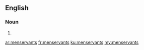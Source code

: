 ==English==

===Noun===
{{head|en|plural}}

# {{plural of|manservant|lang=en}}

[[ar:menservants]]
[[fr:menservants]]
[[ku:menservants]]
[[my:menservants]]